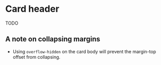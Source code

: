 # Card header

<callout-warning>TODO</callout-warning>

## A note on collapsing margins

- Using `overflow-hidden` on the card body will prevent the margin-top offset from collapsing.
